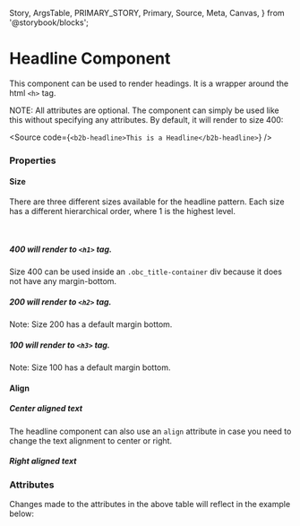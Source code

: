   Story,
  ArgsTable,
  PRIMARY_STORY,
  Primary,
  Source,
  Meta,
  Canvas,
} from '@storybook/blocks';


<Meta of={HeadlineStories} />

# Headline Component

This component can be used to render headings. It is a wrapper around the html `<h>` tag.

<Canvas withSource="open" withToolbar={false}>
  <Story id="components-content-headline--story-010-default" />
</Canvas>

NOTE: All attributes are optional. The component can simply be used like this without specifying any attributes. By
default, it will render to size 400:

<Source code={`<b2b-headline>This is a Headline</b2b-headline>`} />

### Properties

#### Size

There are three different sizes available for the headline pattern. Each size has a different hierarchical order,
where 1 is the highest level.

<br />

##### 400 will render to `<h1>` tag.

Size 400 can be used inside an `.obc_title-container` div because it does not have any margin-bottom.

<Canvas withSource="closed" withToolbar={false}>
  <Story id="components-content-headline--story-010-default" />
</Canvas>

##### 200 will render to `<h2>` tag.

Note: Size 200 has a default margin bottom.

<Canvas withSource="closed" withToolbar={false}>
  <Story id="components-content-headline--story-030-size-200" />
</Canvas>

##### 100 will render to `<h3>` tag.

Note: Size 100 has a default margin bottom.

<Canvas withSource="closed" withToolbar={false}>
  <Story id="components-content-headline--story-040-size-100" />
</Canvas>

#### Align

##### Center aligned text

The headline component can also use an `align` attribute in case you need to change the text alignment to center or right.

<Canvas withSource="closed" withToolbar={false}>
  <Story id="components-content-headline--story-050-center" />
</Canvas>

##### Right aligned text

<Canvas withSource="closed" withToolbar={false}>
  <Story id="components-content-headline--story-060-right" />
</Canvas>

### Attributes

<ArgsTable story={PRIMARY_STORY} />
Changes made to the attributes in the above table will reflect in the example below:
<Primary />
